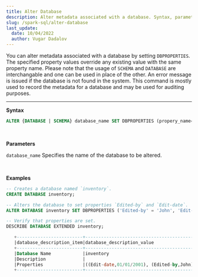 ```yaml
---
title: Alter Database 
description: Alter metadata associated with a database. Syntax, parameters and examples of Alter Database
slug: /spark-sql/alter-database
last_update:
  date: 10/04/2022
  author: Vugar Dadalov
---
```


You can alter metadata associated with a database by setting `DBPROPERTIES`. The specified property values override any existing value with the same property name. Please note that the usage of `SCHEMA` and `DATABASE` are interchangable and one can be used in place of the other. An error message is issued if the database is not found in the system. This command is mostly used to record the metadata for a database and may be used for auditing purposes.
___   


**Syntax** 
```sql
ALTER {DATABASE | SCHEMA} database_name SET DBPROPERTIES (propery_name=property_value, ...);
```
<br/>

**Parameters** 

```database_name``` Specifies the name of the database to be altered.

<br/>

 **Examples** 
```sql
-- Creates a database named `inventory`.
CREATE DATABASE inventory;

-- Alters the database to set properties `Edited-by` and `Edit-date`.
ALTER DATABASE inventory SET DBPROPERTIES ('Edited-by' = 'John', 'Edit-date' = '01/01/2001');

-- Verify that properties are set.
DESCRIBE DATABASE EXTENDED inventory;

   +-------------------------+--------------------------------------------+
   |database_description_item|database_description_value                  |
   +-------------------------+--------------------------------------------+
   |Database Name            |inventory                                   |
   |Description              |                                            |
   |Properties               |((Edit-date,01/01/2001), (Edited-by,John))  |
   +-------------------------+--------------------------------------------+
```